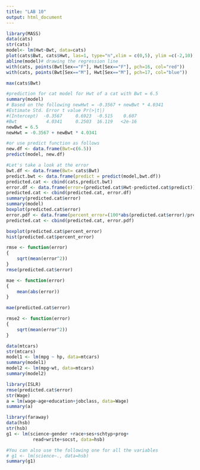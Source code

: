 ```yaml
---
title: "LAB 10"
output: html_document
---
```


```r
library(MASS)
data(cats)
str(cats)
model<- lm(Hwt~Bwt, data=cats)
plot(cats$Bwt, cats$Hwt, las=1, type="n",xlim = c(0,5), ylim =c(-2,10))
abline(model)# drawing the regression line
with(cats, points(Bwt[Sex=="F"], Hwt[Sex=="F"], pch=16, col="red"))
with(cats, points(Bwt[Sex=="M"], Hwt[Sex=="M"], pch=17, col="blue"))

max(cats$Bwt)

#prediction for cat model for Hwt of a cat with Bwt = 6.5
summary(model)
# Based on the following newHwt = -0.3567 + newBwt * 4.0341 
#Estimate Std. Error t value Pr(>|t|)
#(Intercept)  -0.3567     0.6923  -0.515    0.607
#Bwt           4.0341     0.2503  16.119   <2e-16
newBwt = 6.5
newHwt = -0.3567 + newBwt * 4.0341

#or use predict function as follows
new.df <- data.frame(Bwt=c(6.5))
predict(model, new.df)

#Let's take a look at the error
bwt.df <- data.frame(Bwt= cats$Bwt)
predict.bwt <- data.frame(predict = predict(model,bwt.df))
predicted.cat <- cbind(cats,predict.bwt)
error.df <- data.frame(error=(predicted.cat$Hwt-predicted.cat$predict))
predicted.cat <- cbind(predicted.cat, error.df)
summary(predicted.cat$error)
summary(model)
boxplot(predicted.cat$error)
error.pdf <- data.frame(percent_error=(100*abs(predicted.cat$error)/predicted.cat$Hwt))
predicted.cat <- cbind(predicted.cat, error.pdf)

boxplot(predicted.cat$percent_error)
hist(predicted.cat$percent_error)

rmse <- function(error)
{
	sqrt(mean(error^2))
}
rmse(predicted.cat$error)

mae <- function(error)
{
    mean(abs(error))
}

mae(predicted.cat$error)

rmse2 <- function(error)
{
	sqrt(mean(error^2))
}
```

#############################################
```r
data(mtcars)
str(mtcars)
model1 <- lm(mpg ~ hp, data=mtcars)
summary(model1)
model2 <- lm(mpg~wt, data=mtcars)
summary(model2)
```
###############################################
```r
library(ISLR)
rmse(predicted.cat$error)
str(Wage)
a = lm(wage~age+education+jobclass, data=Wage)
summary(a)
```
##############################################
```r
library(faraway)
data(hsb)
str(hsb)
g1 <- lm(science~gender +race+ses+schtyp+prog+
          read+write+socst, data=hsb)

#You can also use the following one for all the variables
# g1 <- lm(science~., data=hsb) 
summary(g1)        
```
###############################################

